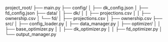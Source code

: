 project_root/
├── main.py
├── config/
│   ├── dk_config.json
│   ├── fd_config.json
├── data/
│   ├── dk/
│   │   ├── projections.csv
│   │   ├── ownership.csv
│   └── fd/
│       ├── projections.csv
│       ├── ownership.csv
├── src/
│   ├── config_loader.py
│   ├── data_manager.py
│   ├── optimizer/
│   │   ├── base_optimizer.py
│   │   ├── dk_optimizer.py
│   │   ├── fd_optimizer.py
│   └── output_manager.py

